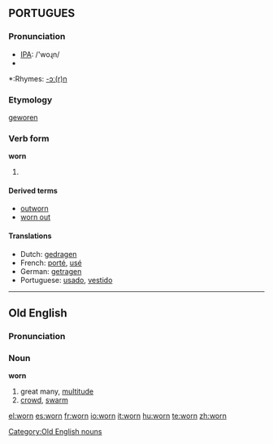 ==PORTUGUES
==

===Pronunciation===
*[[w:IPA|IPA]]: /'woɻn/
*{{audio|en-us-worn.ogg|Audio (US)}}

*:Rhymes: [[Rhymes:English:-ɔː(r)n|-ɔː(r)n]]

===Etymology===
{{OE.}} [[geworen]] 

===Verb form===
'''worn'''

# {{past participle of|[[wear]]}}

====Derived terms====
*[[outworn]]
*[[worn out]]

====Translations====
{{top}}
*Dutch: [[gedragen]]
*French: [[porté]], [[usé]]
*German: [[getragen]]
*Portuguese: [[usado]], [[vestido]]
{{bottom}}

----

==Old English==
===Pronunciation===
{{IPA|/worn/}}

===Noun===
'''worn''' {{m}}

# great many, [[multitude]]
# [[crowd]], [[swarm]]

[[Category:Old English nouns]]

[[el:worn]]
[[es:worn]]
[[fr:worn]]
[[io:worn]]
[[it:worn]]
[[hu:worn]]
[[te:worn]]
[[zh:worn]]